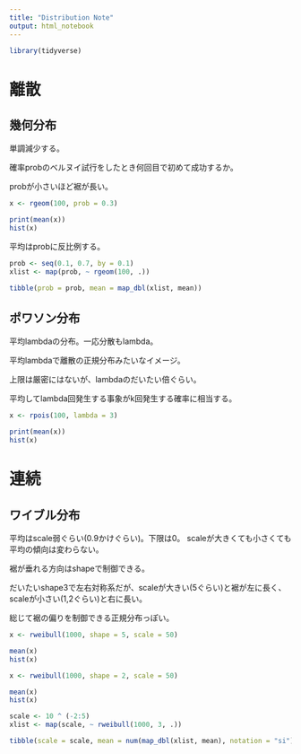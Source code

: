 ```yaml
---
title: "Distribution Note"
output: html_notebook
---
```


```r
library(tidyverse)
```


# 離散

## 幾何分布

単調減少する。

確率probのベルヌイ試行をしたとき何回目で初めて成功するか。

probが小さいほど裾が長い。

```r
x <- rgeom(100, prob = 0.3)

print(mean(x))
hist(x)
```


平均はprobに反比例する。

```r
prob <- seq(0.1, 0.7, by = 0.1)
xlist <- map(prob, ~ rgeom(100, .))

tibble(prob = prob, mean = map_dbl(xlist, mean))
```


## ポワソン分布

平均lambdaの分布。一応分散もlambda。

平均lambdaで離散の正規分布みたいなイメージ。

上限は厳密にはないが、lambdaのだいたい倍ぐらい。

平均してlambda回発生する事象がk回発生する確率に相当する。

```r
x <- rpois(100, lambda = 3)

print(mean(x))
hist(x)
```

# 連続

## ワイブル分布

平均はscale弱ぐらい(0.9かけぐらい)。下限は0。
scaleが大きくても小さくても平均の傾向は変わらない。

裾が垂れる方向はshapeで制御できる。

だいたいshape3で左右対称系だが、scaleが大きい(5ぐらい)と裾が左に長く、scaleが小さい(1,2ぐらい)と右に長い。

総じて裾の偏りを制御できる正規分布っぽい。

```r
x <- rweibull(1000, shape = 5, scale = 50)

mean(x)
hist(x)
```

```r
x <- rweibull(1000, shape = 2, scale = 50)

mean(x)
hist(x)
```

```r
scale <- 10 ^ (-2:5)
xlist <- map(scale, ~ rweibull(1000, 3, .))

tibble(scale = scale, mean = num(map_dbl(xlist, mean), notation = "si"))
```

